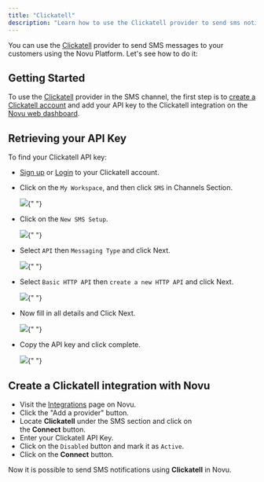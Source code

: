 ```yaml
---
title: "Clickatell"
description: "Learn how to use the Clickatell provider to send sms notifications using Novu"
---
```


You can use the [Clickatell](https://www.clickatell.com/) provider to send SMS messages to your customers using the Novu Platform.
Let's see how to do it:

## Getting Started

To use the [Clickatell](https://www.clickatell.com/) provider in the SMS channel, the first step is to [create a Clickatell account](https://www.clickatell.com/sign-up/) and add your API key to the Clickatell integration on the [Novu web dashboard](https://dashboard-v2.novu.co/integrations?utm_campaign=docs-sms-clickatell).

## Retrieving your API Key

To find your Clickatell API key:

- [Sign up](https://www.clickatell.com/sign-up/) or [Login](https://app.clickatell.com/signin) to your Clickatell account.
- Click on the `My Workspace`, and then click `SMS` in Channels Section.

  <Frame caption="Click on the My Workspace, and then click SMS in Channels Section">
    <img src="/images/channels-and-providers/sms/clickatell/step_01.png" />{" "}
  </Frame>

- Click on the `New SMS Setup`.

  <Frame caption=" Click on the New SMS Setup">
    <img src="/images/channels-and-providers/sms/clickatell/step_02.png" />{" "}
  </Frame>

- Select `API` then `Messaging Type` and click Next.

  <Frame caption="Select API then Messaging Type and click Next">
    <img src="/images/channels-and-providers/sms/clickatell/step_03.png" />{" "}
  </Frame>

- Select `Basic HTTP API` then `create a new HTTP API` and click Next.

  <Frame caption="Select Basic HTTP API then create a new HTTP API and click Next">
    <img src="/images/channels-and-providers/sms/clickatell/step_04.png" />{" "}
  </Frame>

- Now fill in all details and Click Next.

  <Frame caption="Now fill in all details and Click Next">
    <img src="/images/channels-and-providers/sms/clickatell/step_05.png" />{" "}
  </Frame>

- Copy the API key and click complete.
  <Frame caption="Copy the API key and click complete">
    <img src="/images/channels-and-providers/sms/clickatell/step_06.png" />{" "}
  </Frame>

## Create a Clickatell integration with Novu

- Visit the [Integrations](https://dashboard-v2.novu.co/integrations?utm_campaign=docs-sms-clickatell) page on Novu.
- Click the "Add a provider" button.
- Locate **Clickatell** under the SMS section and click on the **Connect** button.
- Enter your Clickatell API Key.
- Click on the `Disabled` button and mark it as `Active`.
- Click on the **Connect** button.

Now it is possible to send SMS notifications using **Clickatell** in Novu.
